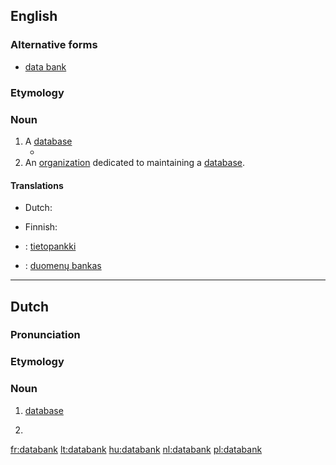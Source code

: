 ==English==

===Alternative forms===
*[[data bank]]

===Etymology===
{{compound|data|dank}}

===Noun===
{{en-noun}}

# A [[database]] {{gloss|collection of organized information in a regular structure}}
#* {{quote-book|title=Forensic dentistry|page=58|author=Paul G. Stimson, Curtis A. Mertz|year=1997|isbn=9780849381034|url=http://books.google.com/books?id=fQeMCINVeSEC|passage=The FBI, in cooperation with states' crime laboratories, has established its own '''databank''' called Combined DNA Index System (CODIS).}}
# An [[organization]] dedicated to maintaining a [[database]].

====Translations====
{{trans-see|database}}
{{trans-top|organisation maintaining a database}}
* Dutch: {{t+|nl|databank}}
{{trans-mid}}
* Finnish: {{t|fi|tietopankki}}
{{trans-bottom}}
{{checktrans-top}}
* {{ttbc|Finnish}}: [[tietopankki]]
* {{ttbc|Latvian}}: [[duomenų bankas]]
{{checktrans-bottom}}

----

==Dutch==
{{wikipedia|lang=nl}}

===Pronunciation===
{{rfp|lang=nl}}

===Etymology===
{{compound|data|bank|gloss2=bank, supply|lang=nl}}

===Noun===
{{nl-noun|g=f}}

# [[database]] {{gloss|collection of computer-organised information}}
# {{l|en|databank}} {{gloss|organization}}

[[fr:databank]]
[[lt:databank]]
[[hu:databank]]
[[nl:databank]]
[[pl:databank]]
